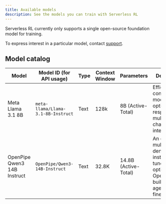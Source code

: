 ```yaml
---
title: Available models
description: See the models you can train with Serverless RL
---
```


Serverless RL currently only supports a single open-source foundation model for training.

To express interest in a particular model, contact [support](mailto:support@wandb.ai).

## Model catalog

| Model | Model ID (for API usage) | Type | Context Window | Parameters | Description |
|-------|--------------------------|------|----------------|------------|-------------|
| Meta Llama 3.1 8B | `meta-llama/Llama-3.1-8B-Instruct` | Text | 128k | 8B (Active-Total) | Efficient conversational model optimized for responsive multilingual chatbot interactions. |
| OpenPipe Qwen3 14B Instruct | `OpenPipe/Qwen3-14B-Instruct` | Text | 32.8K | 14.8B (Active-Total) | An efficient multilingual, dense, instruction-tuned model, optimized by OpenPipe for building agents with finetuning. |
